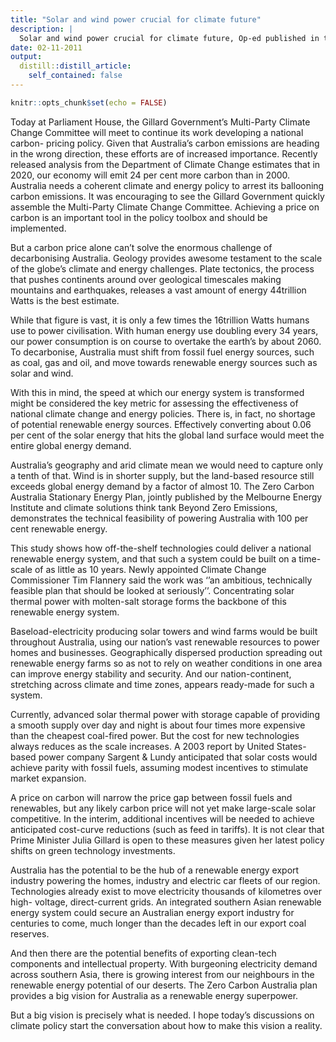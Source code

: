 ```yaml
---
title: "Solar and wind power crucial for climate future"
description: |
  Solar and wind power crucial for climate future, Op-ed published in the Canberra Times, February, 2011.
date: 02-11-2011
output:
  distill::distill_article:
    self_contained: false
---
```


```r
knitr::opts_chunk$set(echo = FALSE)
```



Today at Parliament House, the Gillard Government's Multi-Party Climate Change Committee will meet to continue its work developing a national carbon- pricing policy. Given that Australia's carbon emissions are heading in the wrong direction, these efforts are of increased importance. Recently released analysis from the Department of Climate Change estimates that in 2020, our economy will emit 24 per cent more carbon than in 2000.
Australia needs a coherent climate and energy policy to arrest its ballooning carbon emissions. It was encouraging to see the Gillard Government quickly assemble the Multi-Party Climate Change Committee. Achieving a price on carbon is an important tool in the policy toolbox and should be implemented.

But a carbon price alone can't solve the enormous challenge of decarbonising Australia. Geology provides awesome testament to the scale of the globe's climate and energy challenges. Plate tectonics, the process that pushes continents around over geological timescales making mountains and earthquakes, releases a vast amount of energy 44trillion Watts is the best estimate.

While that figure is vast, it is only a few times the 16trillion Watts humans use to power civilisation. With human energy use doubling every 34 years, our power consumption is on course to overtake the earth's by about 2060. To decarbonise, Australia must shift from fossil fuel energy sources, such as coal, gas and oil, and move towards renewable energy sources such as solar and wind.

With this in mind, the speed at which our energy system is transformed might be considered the key metric for assessing the effectiveness of national climate change and energy policies. There is, in fact, no shortage of potential renewable energy sources. Effectively converting about 0.06 per cent of the solar energy that hits the global land surface would meet the entire global energy demand.

Australia's geography and arid climate mean we would need to capture only a tenth of that. Wind is in shorter supply, but the land-based resource still exceeds global energy demand by a factor of almost 10. The Zero Carbon Australia Stationary Energy Plan, jointly published by the Melbourne Energy Institute and climate solutions think tank Beyond Zero Emissions, demonstrates the technical feasibility of powering Australia with 100 per cent renewable energy.

This study shows how off-the-shelf technologies could deliver a national renewable energy system, and that such a system could be built on a time-scale of as little as 10 years. Newly appointed Climate Change Commissioner Tim Flannery said the work was ''an ambitious, technically feasible plan that should be looked at seriously''. Concentrating solar thermal power with molten-salt storage forms the backbone of this renewable energy system.

Baseload-electricity producing solar towers and wind farms would be built throughout Australia, using our nation's vast renewable resources to power homes and businesses. Geographically dispersed production spreading out renewable energy farms so as not to rely on weather conditions in one area can improve energy stability and security. And our nation-continent, stretching across climate and time zones, appears ready-made for such a system.

Currently, advanced solar thermal power with storage capable of providing a smooth supply over day and night is about four times more expensive than the cheapest coal-fired power. But the cost for new technologies always  reduces as the scale increases. A 2003 report by United States-based power company Sargent & Lundy anticipated that solar costs would achieve parity with fossil fuels, assuming modest incentives to stimulate market expansion.

A price on carbon will narrow the price gap between fossil fuels and renewables, but any likely carbon price will not yet make large-scale solar competitive. In the interim, additional incentives will be needed to achieve anticipated cost-curve reductions (such as feed in tariffs). It is not clear that Prime Minister Julia Gillard is open to these measures given her latest policy shifts on green technology investments.

Australia has the potential to be the hub of a renewable energy export industry powering the homes, industry and electric car fleets of our region. Technologies already exist to move electricity thousands of kilometres over high- voltage, direct-current grids. An integrated southern Asian renewable energy system could secure an Australian energy export industry for centuries to come, much longer than the decades left in our export coal reserves.

And then there are the potential benefits of exporting clean-tech components and intellectual property. With burgeoning electricity demand across southern Asia, there is growing interest from our neighbours in the renewable energy potential of our deserts. The Zero Carbon Australia plan provides a big vision for Australia as a renewable energy superpower.

But a big vision is precisely what is needed. I hope today's discussions on climate policy start the conversation about how to make this vision a reality. 
